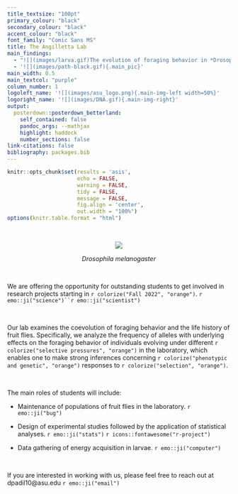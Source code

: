 ```yaml
---
title_textsize: "100pt"
primary_colour: "black"
secondary_colour: "black"
accent_colour: "black"
font_family: "Comic Sans MS"
title: The Angilletta Lab
main_findings:
  - "![](images/larva.gif)The evolution of foraging behavior in *Drosophila*"
  - '![](images/path-black.gif){.main_pic}'
main_width: 0.5
main_textcol: "purple"
column_number: 1
logoleft_name: '![](images/asu_logo.png){.main-img-left width=50%}'
logoright_name: '![](images/DNA.gif){.main-img-right}'
output: 
  posterdown::posterdown_betterland:
    self_contained: false
    pandoc_args: --mathjax
    highlight: haddock
    number_sections: false
link-citations: false
bibliography: packages.bib
---
```


```r
knitr::opts_chunk$set(results = 'asis',
                      echo = FALSE,
                      warning = FALSE,
                      tidy = FALSE,
                      message = FALSE,
                      fig.align = 'center',
                      out.width = "100%")
options(knitr.table.format = "html")

```


<style>

.main {
font-family: "Comic Sans MS";
}

body {
margin: 0cm;
width: 100%;
height: 100%;
transform-origin: center;
transform: scale(100%);
}

.column {
float: left;
padding: 0;
}

.poster_wrap {
width: 100%;
height: 100%;
padding: 0;
background-color: $if(body_bgcol)$$body_bgcol$$else$#ffffff$endif$;
}


.main p {
padding-top: 5%;
font-size: $if(main_textsize)$$main_textsize$$else$170px$endif$;
text-align: left;
}

</style>

<br>

<center>
<img align = "center" src = "images/Drosophila.png">
</center>
<p align = "center"> *Drosophila melanogaster*</p>

<br>

We are offering the opportunity for outstanding students to get involved in research projects starting in `r colorize("Fall 2022", "orange")`. `r emo::ji("science")``r emo::ji("scientist")`

<br>

Our lab examines the coevolution of foraging behavior and the life history of fruit flies. Specifically, we analyze the frequency of alleles with underlying effects on the foraging behavior of individuals evolving under different `r colorize("selective pressures", "orange")` in the laboratory, which enables one to make strong inferences concerning `r colorize("phenotypic and genetic", "orange")` responses to `r colorize("selection", "orange")`.

<br>

The main roles of students will include:

- Maintenance of populations of fruit flies in the laboratory. `r emo::ji("bug")`

- Design of experimental studies followed by the application of statistical analyses. `r emo::ji("stats")` `r icons::fontawesome("r-project")`

- Data gathering of energy acquisition in larvae. `r emo::ji("computer")`

<br>

If you are interested in working with us, please feel free to reach out at dpadil10@asu.edu `r emo::ji("email")`
